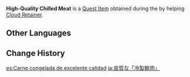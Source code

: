 {{For|the quest item from [[Flavor of the Month]]|High-Quality Chilled Meat (Flavor of the Month)}}
{{Item Infobox
|title        = High-Quality Chilled Meat
|id           = 100967
|image        = Item Chilled Meat.png
|type         = Quest Items
|group        = Event Items
|description  = Chilled Meat that appears to be of high quality. It should make for some good cooking indeed.
|event        = Moonlight Merriment
|source1      = Obtained during the event quest [[Contraption-Contrived Cooking Course: Part III]]
|quest        = Contraption-Contrived Cooking Course: Part III
|related_type = Variant
|related_item = Chilled Meat
}}
'''High-Quality Chilled Meat''' is a [[Quest Item]] obtained during the {{Quest|Contraption-Contrived Cooking Course: Part III}} by helping [[Cloud Retainer]].

==Other Languages==
{{Other Languages
|default_hidden = 1
|en      = High-Quality Chilled Meat
|zhs     = 优质「冷鲜肉」
|zhs_rm  = Yōuzhì "Lěngxiānròu"
|zht     = 優質「冷鮮肉」
|zht_rm  = Yōuzhí "Lěngxiānròu"
|ja      = 良質な「冷製鮮肉」
|ja_rm   = Ryoushitsuna "Reisei Senniku"
|ko      = 양질의 「냉동 생고기」
|ko_rm   = Yangjil-ui "Naengdong Saenggogi"
|es      = Carne congelada de excelente calidad
|fr      = Viande congelée de qualité
|ru      = Отменное цельномороженое мясо
|th      = Chilled Meat คุณภาพดี
|th_rm   = 
|vi      = Thịt Tươi Lạnh Hảo Hạng
|de      = Hochwertiges kaltes Gourmetfleisch
|id      = Chilled Meat Berkualitas Tinggi
|pt      = Carne Fresca Fria Excelente
|tr      = Kaliteli Dondurulmuş Et
|it      = Pezzo di carne congelata d'alta qualità
}}

==Change History==
{{Change History|2.1}}

[[es:Carne congelada de excelente calidad]]
[[ja:良質な「冷製鮮肉」]]